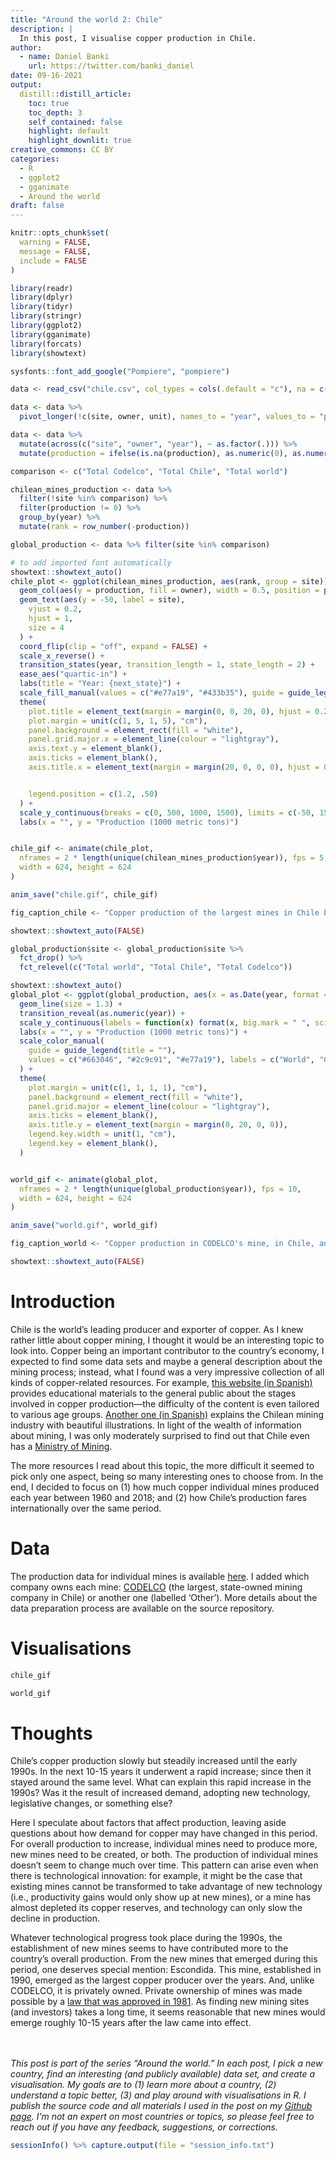 ```yaml
---
title: "Around the world 2: Chile"
description: |
  In this post, I visualise copper production in Chile.
author:
  - name: Daniel Banki
    url: https://twitter.com/banki_daniel
date: 09-16-2021
output:
  distill::distill_article:
    toc: true
    toc_depth: 3
    self_contained: false
    highlight: default
    highlight_downlit: true
creative_commons: CC BY
categories:
  - R
  - ggplot2
  - gganimate
  - Around the world
draft: false
---
```



```r
knitr::opts_chunk$set(
  warning = FALSE,
  message = FALSE,
  include = FALSE
)
```


```r

library(readr)
library(dplyr)
library(tidyr)
library(stringr)
library(ggplot2)
library(gganimate)
library(forcats)
library(showtext)
```

```r


sysfonts::font_add_google("Pompiere", "pompiere")
```


```r

data <- read_csv("chile.csv", col_types = cols(.default = "c"), na = c("", "-"))

data <- data %>%
  pivot_longer(!c(site, owner, unit), names_to = "year", values_to = "production")

data <- data %>%
  mutate(across(c("site", "owner", "year"), ~ as.factor(.))) %>%
  mutate(production = ifelse(is.na(production), as.numeric(0), as.numeric(production)))

comparison <- c("Total Codelco", "Total Chile", "Total world")

chilean_mines_production <- data %>%
  filter(!site %in% comparison) %>%
  filter(production != 0) %>%
  group_by(year) %>%
  mutate(rank = row_number(-production))

global_production <- data %>% filter(site %in% comparison)
```




```r

# to add imported font automatically
showtext::showtext_auto()
chile_plot <- ggplot(chilean_mines_production, aes(rank, group = site)) +
  geom_col(aes(y = production, fill = owner), width = 0.5, position = position_dodge(0.7)) +
  geom_text(aes(y = -50, label = site),
    vjust = 0.2,
    hjust = 1,
    size = 4
  ) +
  coord_flip(clip = "off", expand = FALSE) +
  scale_x_reverse() +
  transition_states(year, transition_length = 1, state_length = 2) +
  ease_aes("quartic-in") +
  labs(title = "Year: {next_state}") +
  scale_fill_manual(values = c("#e77a19", "#433b35"), guide = guide_legend(title = "Owner")) +
  theme(
    plot.title = element_text(margin = margin(0, 0, 20, 0), hjust = 0.2),
    plot.margin = unit(c(1, 5, 1, 5), "cm"),
    panel.background = element_rect(fill = "white"),
    panel.grid.major.x = element_line(colour = "lightgray"),
    axis.text.y = element_blank(),
    axis.ticks = element_blank(),
    axis.title.x = element_text(margin = margin(20, 0, 0, 0), hjust = 0.35),


    legend.position = c(1.2, .50)
  ) +
  scale_y_continuous(breaks = c(0, 500, 1000, 1500), limits = c(-50, 1500)) +
  labs(x = "", y = "Production (1000 metric tons)")


chile_gif <- animate(chile_plot,
  nframes = 2 * length(unique(chilean_mines_production$year)), fps = 5,
  width = 624, height = 624
)

anim_save("chile.gif", chile_gif)

fig_caption_chile <- "Copper production of the largest mines in Chile between 1960 and 2018."

showtext::showtext_auto(FALSE)
```

```r


global_production$site <- global_production$site %>%
  fct_drop() %>%
  fct_relevel(c("Total world", "Total Chile", "Total Codelco"))

showtext::showtext_auto()
global_plot <- ggplot(global_production, aes(x = as.Date(year, format = "%Y"), y = production, color = site)) +
  geom_line(size = 1.3) +
  transition_reveal(as.numeric(year)) +
  scale_y_continuous(labels = function(x) format(x, big.mark = " ", scientific = FALSE)) +
  labs(x = "", y = "Production (1000 metric tons)") +
  scale_color_manual(
    guide = guide_legend(title = ""),
    values = c("#663046", "#2c9c91", "#e77a19"), labels = c("World", "Chile", "CODELCO")
  ) +
  theme(
    plot.margin = unit(c(1, 1, 1, 1), "cm"),
    panel.background = element_rect(fill = "white"),
    panel.grid.major = element_line(colour = "lightgray"),
    axis.ticks = element_blank(),
    axis.title.y = element_text(margin = margin(0, 20, 0, 0)),
    legend.key.width = unit(1, "cm"),
    legend.key = element_blank(),
  )


world_gif <- animate(global_plot,
  nframes = 2 * length(unique(global_production$year)), fps = 10,
  width = 624, height = 624
)

anim_save("world.gif", world_gif)

fig_caption_world <- "Copper production in CODELCO's mine, in Chile, and globally between 1960 and 2018."

showtext::showtext_auto(FALSE)
```

# Introduction

Chile is the world's leading producer and exporter of copper. As I knew rather little about copper mining, I thought it would be an interesting topic to look into. Copper being an important contributor to the country's economy, I expected to find some data sets and maybe a general description about the mining process; instead, what I found was a very impressive collection of all kinds of copper-related resources. For example, [this website (in Spanish)](https://www.codelcoeduca.cl/codelcoeduca/site/edic/base/port/inicio.html) provides educational materials to the general public about the stages involved in copper production---the difficulty of the content is even tailored to various age groups. [Another one (in Spanish)](https://consejominero.cl/chile-pais-minero/mineria-en-numeros/) explains the Chilean mining industry with beautiful illustrations. In light of the wealth of information about mining, I was only moderately surprised to find out that Chile even has a [Ministry of Mining](https://www.gob.cl/en/ministries/ministry-of-mining/). 

The more resources I read about this topic, the more difficult it seemed to pick only one aspect, being so many interesting ones to choose from. In the end, I decided to focus on (1) how much copper individual mines produced each year between 1960 and 2018; and (2) how Chile's production fares internationally over the same period. 

# Data

The production data for individual mines is available [here](https://www.cochilco.cl/Paginas/Estadisticas/Bases%20de%20Datos/Producci%C3%B3n-Minera.aspx). I added which company owns each mine:  [CODELCO](https://consejominero.cl/quienes-somos/socios/codelco/) (the largest, state-owned mining company in Chile) or another one (labelled 'Other'). More details about the data preparation process are available on the source repository.

# Visualisations


```r

chile_gif
```




```r

world_gif
```


# Thoughts


Chile's copper production slowly but steadily increased until the early 1990s. In the next 10-15 years it underwent a rapid increase; since then it stayed around the same level. What can explain this rapid increase in the 1990s? Was it the result of increased demand, adopting new technology, legislative changes, or something else?

Here I speculate about factors that affect production, leaving aside questions about how demand for copper may have changed in this period. For overall production to increase, individual mines need to produce more, new mines need to be created, or both. The production of individual mines doesn't seem to change much over time. This pattern can arise even when there is technological innovation: for example, it might be the case that existing mines cannot be transformed to take advantage of new technology (i.e., productivity gains would only show up at new mines), or a mine has almost depleted its copper reserves, and technology can only slow the decline in production. 

Whatever technological progress took place during the 1990s, the establishment of new mines seems to have contributed more to the country's overall production. From the new mines that emerged during this period, one deserves special mention: Escondida. This mine, established in 1990, emerged as the largest copper producer over the years. And, unlike CODELCO, it is privately owned. Private ownership of mines was made possible by a [law that was approved in 1981](https://es.wikipedia.org/wiki/Gran_Miner%C3%ADa_del_Cobre_en_Chile). As finding new mining sites (and investors) takes a long time, it seems reasonable that new mines would emerge roughly 10-15 years after the law came into effect.


<br> <br> *This post is part of the series "Around the world." In each post, I pick a new country, find an interesting (and publicly available) data set, and create a visualisation. My goals are to (1) learn more about a country, (2) understand a topic better, (3) and play around with visualisations in R. I publish the source code and all materials I used in the post on my [Github page](https://github.com/danielbanki/daniel_banki). I'm not an expert on most countries or topics, so please feel free to reach out if you have any feedback, suggestions, or corrections.*

```r

sessionInfo() %>% capture.output(file = "session_info.txt")
```
